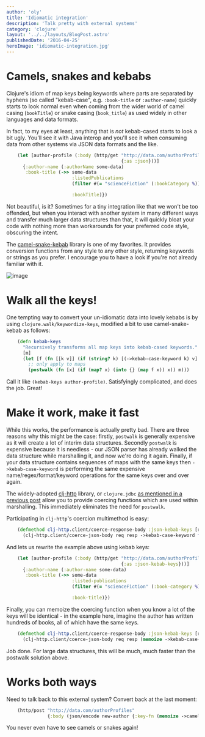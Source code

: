 ```yaml
---
author: 'oly'
title: 'Idiomatic integration'
description: 'Talk pretty with external systems'
category: 'clojure'
layout: '../../layouts/BlogPost.astro'
publishedDate: '2016-04-25'
heroImage: 'idiomatic-integration.jpg'
---
```



# Camels, snakes and kebabs

Clojure's idiom of map keys being keywords where parts are separated by
hyphens (so called \"kebab-case\", e.g. `:book-title` or `:author-name`)
quickly starts to look normal even when coming from the wider world of
camel casing (`bookTitle`) or snake casing (`book_title`) as used widely
in other languages and data formats.

In fact, to my eyes at least, anything that is _not_ kebab-cased starts
to look a bit ugly. You'll see it with Java interop and you'll see it
when consuming data from other systems via JSON data formats and the
like.

```clojure
    (let [author-profile (:body (http/get "http://data.com/authorProfiles/1"
                                          {:as :json}))]
      {:author-name (:authorName some-data)
       :book-title (->> some-data
                        :listedPublications
                        (filter #(= "scienceFiction" (:bookCategory %)))

                        :bookTitle)})
```

Not beautiful, is it? Sometimes for a tiny integration like that we
won't be too offended, but when you interact with another system in many
different ways and transfer much larger data structures than that, it
will quickly bloat your code with nothing more than workarounds for your
preferred code style, obscuring the intent.

The [camel-snake-kebab](https://github.com/qerub/camel-snake-kebab)
library is one of my favorites. It provides conversion functions from
any style to any other style, returning keywords or strings as you
prefer. I encourage you to have a look if you're not already familiar
with it.


<Image alt='image' src={nc} />

# Walk all the keys!

One tempting way to convert your un-idiomatic data into lovely kebabs is
by using `clojure.walk/keywordize-keys`, modified a bit to use
camel-snake-kebab as follows:

```clojure
    (defn kebab-keys
      "Recursively transforms all map keys into kebab-cased keywords."
      [m]
      (let [f (fn [[k v]] (if (string? k) [(->kebab-case-keyword k) v] [k v]))]
        ;; only apply to maps
        (postwalk (fn [x] (if (map? x) (into {} (map f x)) x)) m)))
```

Call it like `(kebab-keys author-profile)`. Satisfyingly complicated,
and does the job. Great!

# Make it work, make it fast

While this works, the performance is actually pretty bad. There are
three reasons why this might be the case: firstly, `postwalk` is
generally expensive as it will create a lot of interim data structures.
Secondly `postwalk` is expensive because it is needless - our JSON
parser has already walked the data structure while marshalling it, and
now we're doing it again. Finally, if your data structure contains
sequences of maps with the same keys then `->kebab-case-keyword` is
performing the same expensive name/regex/format/keyword operations for
the same keys over and over again.

The widely-adopted [clj-http](https://github.com/dakrone/clj-http)
library, or `clojure.jdbc` [as mentioned in a previous
post](/blog/posts/coercing) allow you to provide coercing functions
which are used within marshalling. This immediately eliminates the need
for `postwalk`.

Participating in `clj-http`'s coercion multimethod is easy:

```clojure
    (defmethod clj-http.client/coerce-response-body :json-kebab-keys [req resp]
      (clj-http.client/coerce-json-body req resp ->kebab-case-keyword false))
```

And lets us rewrite the example above using kebab keys:

```clojure
    (let [author-profile (:body (http/get "http://data.com/authorProfiles/1"
                                          {:as :json-kebab-keys}))]
      {:author-name (:author-name some-data)
       :book-title (->> some-data
                        :listed-publications
                        (filter #(= "scienceFiction" (:book-category %)))

                        :book-title)})
```

Finally, you can memoize the coercing function when you know a lot of
the keys will be identical - in the example here, imagine the author has
written hundreds of books, all of which have the same keys.

```clojure
    (defmethod clj-http.client/coerce-response-body :json-kebab-keys [req resp]
      (clj-http.client/coerce-json-body req resp (memoize ->kebab-case-keyword) false))
```

Job done. For large data structures, this will be much, much faster than
the postwalk solution above.

# Works both ways

Need to talk back to this external system? Convert back at the last
moment:

```clojure
    (http/post "http://data.com/authorProfiles"
               {:body (json/encode new-author {:key-fn (memoize ->camelCaseString)})})
```

You never even have to see camels or snakes again!
